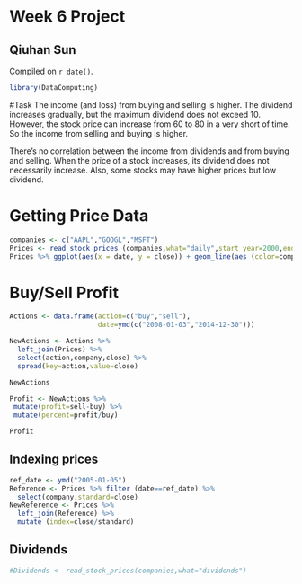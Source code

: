 # Week 6 Project

## Qiuhan Sun

<!-- leave this material as is -->
Compiled on `r date()`.

```r
library(DataComputing)
```
<!-- put your content after this line -->

#Task
The income (and loss) from buying and selling is higher. The dividend increases gradually, but the maximum dividend does not exceed 10. However, the stock price can increase from 60 to 80 in a very short of time. So the income from selling and buying is higher.

There's no correlation between the income from dividends and from buying and selling. When the price of a stock increases, its dividend does not necessarily increase. Also, some stocks may have higher prices but low dividend.   


# Getting Price Data
```r
companies <- c("AAPL","GOOGL","MSFT")
Prices <- read_stock_prices (companies,what="daily",start_year=2000,end_year=2015)
Prices %>% ggplot(aes(x = date, y = close)) + geom_line(aes (color=company)) 
```

# Buy/Sell Profit
```r
Actions <- data.frame(action=c("buy","sell"),
                      date=ymd(c("2008-01-03","2014-12-30")))

NewActions <- Actions %>%
  left_join(Prices) %>%
  select(action,company,close) %>%
  spread(key=action,value=close)

NewActions

Profit <- NewActions %>%
 mutate(profit=sell-buy) %>%
 mutate(percent=profit/buy)

Profit
```

## Indexing prices
```r
ref_date <- ymd("2005-01-05")
Reference <- Prices %>% filter (date==ref_date) %>% 
  select(company,standard=close)
NewReference <- Prices %>%
  left_join(Reference) %>%
  mutate (index=close/standard)
```

## Dividends
```r
#Dividends <- read_stock_prices(companies,what="dividends")
```

